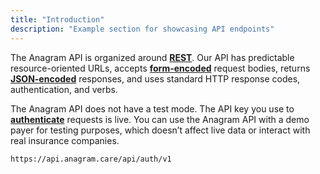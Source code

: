 ```yaml
---
title: "Introduction"
description: "Example section for showcasing API endpoints"
---
```


The Anagram API is organized around [**REST**](http://en.wikipedia.org/wiki/Representational_State_Transfer). Our API has predictable resource-oriented URLs, accepts [**form-encoded**](https://en.wikipedia.org/wiki/POST_\(HTTP\)#Use_for_submitting_web_forms) request bodies, returns [**JSON-encoded**](http://www.json.org/) responses, and uses standard HTTP response codes, authentication, and verbs.

The Anagram API does not have a test mode. The API key you use to [**authenticate**](https://api-docs.anagram.care/api-reference/authentication) requests is live. You can use the Anagram API with a demo payer for testing purposes, which doesn’t affect live data or interact with real insurance companies.

<RequestExample>

``` Base URL
https://api.anagram.care/api/auth/v1
```

</RequestExample>